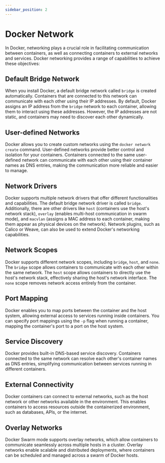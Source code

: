 ```yaml
---
sidebar_position: 2
---
```


# Docker Network

In Docker, networking plays a crucial role in facilitating communication between containers, as well as connecting containers to external networks and services. Docker networking provides a range of capabilities to achieve these objectives:

## Default Bridge Network

When you install Docker, a default bridge network called `bridge` is created automatically. Containers that are connected to this network can communicate with each other using their IP addresses. By default, Docker assigns an IP address from the `bridge` network to each container, allowing them to interact using these addresses. However, the IP addresses are not static, and containers may need to discover each other dynamically.

## User-defined Networks

Docker allows you to create custom networks using the `docker network create` command. User-defined networks provide better control and isolation for your containers. Containers connected to the same user-defined network can communicate with each other using their container names as DNS entries, making the communication more reliable and easier to manage.

## Network Drivers

Docker supports multiple network drivers that offer different functionalities and capabilities. The default bridge network driver is called `bridge`. Additionally, there are other drivers like `host` (containers use the host's network stack), `overlay` (enables multi-host communication in swarm mode), and `macvlan` (assigns a MAC address to each container, making them appear as physical devices on the network). Network plugins, such as Calico or Weave, can also be used to extend Docker's networking capabilities.

## Network Scopes 

Docker supports different network scopes, including `bridge`, `host`, and `none`. The `bridge` scope allows containers to communicate with each other within the same network. The `host` scope allows containers to directly use the host's network stack, effectively sharing the host's network interface. The `none` scope removes network access entirely from the container.

## Port Mapping 

Docker enables you to map ports between the container and the host system, allowing external access to services running inside containers. You can specify port mappings using the `-p` flag when running a container, mapping the container's port to a port on the host system.

## Service Discovery

Docker provides built-in DNS-based service discovery. Containers connected to the same network can resolve each other's container names as DNS entries, simplifying communication between services running in different containers.

## External Connectivity

Docker containers can connect to external networks, such as the host network or other networks available in the environment. This enables containers to access resources outside the containerized environment, such as databases, APIs, or the internet.

## Overlay Networks

Docker Swarm mode supports overlay networks, which allow containers to communicate seamlessly across multiple hosts in a cluster. Overlay networks enable scalable and distributed deployments, where containers can be scheduled and managed across a swarm of Docker hosts.